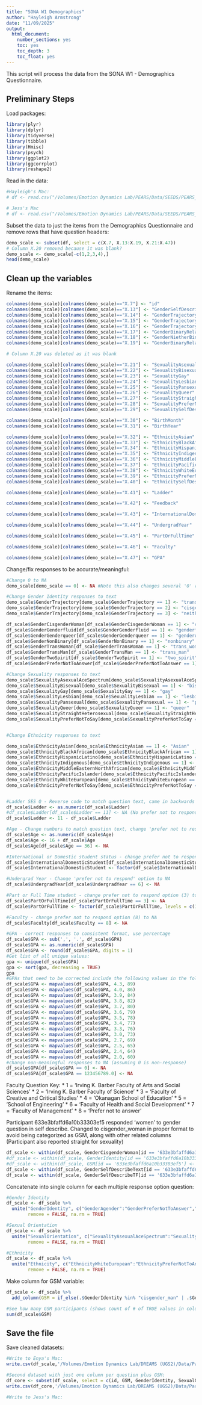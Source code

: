 ```yaml
---
title: "SONA W1 Demographics"
author: "Hayleigh Armstrong"
date: "11/09/2025"
output:
  html_document:
    number_sections: yes
    toc: yes
    toc_depth: 3
    toc_float: yes
---
```


This script will process the data from the SONA W1 - Demographics Questionnaire.

## Preliminary Steps

Load packages:

```r
library(plyr)
library(dplyr)
library(tidyverse)
library(tibble)
library(Hmisc)
library(psych)
library(ggplot2)
library(ggcorrplot)
library(reshape2)

```

Read in the data:
```r
#Hayleigh's Mac:
# df <- read.csv("/Volumes/Emotion Dynamics Lab/PEARS/Data/SEEDS/PEARS_SEEDS_Demographics___Daily_Surveys_SONA_W1/Demographics_SONA_numeric.csv", na.strings=c("","NA"))

# Jess's Mac
# df <- read.csv("/Volumes/Emotion Dynamics Lab/PEARS/Data/SEEDS/PEARS_SEEDS_Demographics___Daily_Surveys_SONA_W1/Demographics_SONA_numeric.csv", na.strings=c("","NA"))
```

Subset the data to just the items from the Demographics Questionnaire and remove rows that have question headers:
```r
demo_scale <- subset(df, select = c(X.7, X.13:X.19, X.21:X.47))
# Column X.20 removed because it was blank?
demo_scale <- demo_scale[-c(1,2,3,4),]
head(demo_scale)
```

## Clean up the variables

Rename the items:
```r
colnames(demo_scale)[colnames(demo_scale)=="X.7"] <- "id"
colnames(demo_scale)[colnames(demo_scale)=="X.13"] <- "GenderSelfDescribeText"
colnames(demo_scale)[colnames(demo_scale)=="X.14"] <- "GenderTrajectory"
colnames(demo_scale)[colnames(demo_scale)=="X.15"] <- "GenderTrajectoryNeitherCisgenderNorTransgenderText"
colnames(demo_scale)[colnames(demo_scale)=="X.16"] <- "GenderTrajectoryUnsureText"
colnames(demo_scale)[colnames(demo_scale)=="X.17"] <- "GenderBinaryRelation"
colnames(demo_scale)[colnames(demo_scale)=="X.18"] <- "GenderNietherBinaryNorNonbinaryText"
colnames(demo_scale)[colnames(demo_scale)=="X.19"] <- "GenderBinaryRelationUnsureText"

# Column X.20 was deleted as it was blank

colnames(demo_scale)[colnames(demo_scale)=="X.21"] <- "SexualityAsexualAceSpectrum"
colnames(demo_scale)[colnames(demo_scale)=="X.22"] <- "SexualityBisexual"
colnames(demo_scale)[colnames(demo_scale)=="X.23"] <- "SexualityGay"
colnames(demo_scale)[colnames(demo_scale)=="X.24"] <- "SexualityLesbian"
colnames(demo_scale)[colnames(demo_scale)=="X.25"] <- "SexualityPansexual"
colnames(demo_scale)[colnames(demo_scale)=="X.26"] <- "SexualityQueer"
colnames(demo_scale)[colnames(demo_scale)=="X.27"] <- "SexualityStraightHeterosexual"
colnames(demo_scale)[colnames(demo_scale)=="X.28"] <- "SexualityPreferNotToSay"
colnames(demo_scale)[colnames(demo_scale)=="X.29"] <- "SexualitySelfDescribeText"

colnames(demo_scale)[colnames(demo_scale)=="X.30"] <- "BirthMonth"
colnames(demo_scale)[colnames(demo_scale)=="X.31"] <- "BirthYear"

colnames(demo_scale)[colnames(demo_scale)=="X.32"] <- "EthnicityAsian"
colnames(demo_scale)[colnames(demo_scale)=="X.33"] <- "EthnicityBlackAfrican"
colnames(demo_scale)[colnames(demo_scale)=="X.34"] <- "EthnicityHispanicLatino"
colnames(demo_scale)[colnames(demo_scale)=="X.35"] <- "EthnicityIndigenous"
colnames(demo_scale)[colnames(demo_scale)=="X.36"] <- "EthnicityMiddleEasternNorthAfrican"
colnames(demo_scale)[colnames(demo_scale)=="X.37"] <- "EthnicityPacificIslander"
colnames(demo_scale)[colnames(demo_scale)=="X.38"] <- "EthnicityWhiteEuropean"
colnames(demo_scale)[colnames(demo_scale)=="X.39"] <- "EthnicityPreferNotToSay"
colnames(demo_scale)[colnames(demo_scale)=="X.40"] <- "EthnicitySelfDescribeText"

colnames(demo_scale)[colnames(demo_scale)=="X.41"] <- "Ladder"

colnames(demo_scale)[colnames(demo_scale)=="X.42"] <- "Feedback"

colnames(demo_scale)[colnames(demo_scale)=="X.43"] <- "InternationalDomesticStudent"

colnames(demo_scale)[colnames(demo_scale)=="X.44"] <- "UndergradYear"

colnames(demo_scale)[colnames(demo_scale)=="X.45"] <- "PartOrFullTime"

colnames(demo_scale)[colnames(demo_scale)=="X.46"] <- "Faculty"

colnames(demo_scale)[colnames(demo_scale)=="X.47"] <- "GPA"

```

Change/fix responses to be accurate/meaningful:
```r
#Change 0 to NA 
demo_scale[demo_scale == 0] <- NA #Note this also changes several '0' responses in the GPA question to NA, will either need workaround or assume that is a 'no response' since I don't think you can be enrolled with a 0 GPA

#Change Gender Identity responses to text 
demo_scale$GenderTrajectory[demo_scale$GenderTrajectory == 1] <- "trans/transgender_category"
demo_scale$GenderTrajectory[demo_scale$GenderTrajectory == 2] <- "cisgender_category"
demo_scale$GenderTrajectory[demo_scale$GenderTrajectory == 3] <- "neither_transgender_nor_cisgender"

df_scale$GenderCisgenderWoman[df_scale$GenderCisgenderWoman == 1] <- "cisgender_woman"
df_scale$GenderGenderfluid[df_scale$GenderGenderfluid == 1] <- "genderfluid"
df_scale$GenderGenderqueer[df_scale$GenderGenderqueer == 1] <- "genderqueer"
df_scale$GenderNonBinary[df_scale$GenderNonBinary == 1] <- "nonbinary"
df_scale$GenderTransWoman[df_scale$GenderTransWoman == 1] <- "trans_woman"
df_scale$GenderTransMan[df_scale$GenderTransMan == 1] <- "trans_man"
df_scale$GenderTwoSpirit[df_scale$GenderTwoSpirit == 1] <- "two_spirit"
df_scale$GenderPreferNotToAnswer[df_scale$GenderPreferNotToAnswer == 1] <- "Prefer_not_to_answer"

#Change Sexuality responses to text
demo_scale$SexualityAsexualAceSpectrum[demo_scale$SexualityAsexualAceSpectrum == 1] <- "asexual"
demo_scale$SexualityBisexual[demo_scale$SexualityBisexual == 1] <- "bisexual"
demo_scale$SexualityGay[demo_scale$SexualityGay == 1] <- "gay"
demo_scale$SexualityLesbian[demo_scale$SexualityLesbian == 1] <- "lesbian"
demo_scale$SexualityPansexual[demo_scale$SexualityPansexual == 1] <- "pansexual"
demo_scale$SexualityQueer[demo_scale$SexualityQueer == 1] <- "queer"
demo_scale$SexualityStraightHeterosexual[demo_scale$SexualityStraightHeterosexual == 1] <- "straight/heterosexual"
demo_scale$SexualityPreferNotToSay[demo_scale$SexualityPreferNotToSay == 1] <- "Prefer_not_to_say"


#Change Ethnicity responses to text

demo_scale$EthnicityAsian[demo_scale$EthnicityAsian == 1] <- "Asian"
demo_scale$EthnicityBlackAfrican[demo_scale$EthnicityBlackAfrican == 1] <- "Black/African"
demo_scale$EthnicityHispanicLatino[demo_scale$EthnicityHispanicLatino == 1] <- "Hispanic/Latino"
demo_scale$EthnicityIndigenous[demo_scale$EthnicityIndigenous == 1] <- "Indigenous"
demo_scale$EthnicityMiddleEasternNorthAfrican[demo_scale$EthnicityMiddleEasternNorthAfrican == 1] <- "Middle_Eastern/North_African"
demo_scale$EthnicityPacificIslander[demo_scale$EthnicityPacificIslander == 1] <- "Pacific_Islander"
demo_scale$EthnicityWhiteEuropean[demo_scale$EthnicityWhiteEuropean == 1] <- "White/European"
demo_scale$EthnicityPreferNotToSay[demo_scale$EthnicityPreferNotToSay == 1] <- "Prefer_not_to_say"


#Ladder SES Q - Reverse code to match question text, came in backwards
df_scale$Ladder <- as.numeric(df_scale$Ladder)
#df_scale$Ladder[df_scale$Ladder == 11] <- NA (No prefer not to respond option for DREAMS Term 1) 
df_scale$Ladder <- 11 - df_scale$Ladder

#Age - Change numbers to match question text, change 'prefer not to respond' to NA
df_scale$Age <- as.numeric(df_scale$Age)
df_scale$Age <- 16 + df_scale$Age
df_scale$Age[df_scale$Age == 36] <- NA

#International or Domestic student status - change prefer not to respond option (3) to NA, Factor and make responses to text
df_scale$InternationalDomesticStudent[df_scale$InternationalDomesticStudent == 3] <- NA
df_scale$InternationalDomesticStudent <- factor(df_scale$InternationalDomesticStudent, levels = c(1,2), labels = c("International", "Domestic"))

#Undergrad Year - Change 'prefer not to respond' option to NA
df_scale$UndergradYear[df_scale$UndergradYear == 6] <- NA

#Part or Full Time student - change prefer not to respond option (3) to NA, Factor and make responses to text
df_scale$PartOrFullTime[df_scale$PartOrFullTime == 3] <- NA
df_scale$PartOrFullTime <- factor(df_scale$PartOrFullTime, levels = c(1,2), labels = c("Part", "Full"))

#Faculty - change prefer not to respond option (8) to NA
df_scale$Faculty[df_scale$Faculty == 8] <- NA

#GPA - correct responses to consistent format, use percentage
df_scale$GPA <- sub(',', '.', df_scale$GPA)
df_scale$GPA <- as.numeric(df_scale$GPA)
df_scale$GPA <- round(df_scale$GPA, digits = 1)
#Get list of all unique values:
gpa <- unique(df_scale$GPA)
gpa <- sort(gpa, decreasing = TRUE)
gpa
#GPAs that need to be corrected include the following values in the following manner, following the equivalency table at (https://students.ok.ubc.ca/academic-success/grades-performance/):
df_scale$GPA <- mapvalues(df_scale$GPA, 4.3, 89) 
df_scale$GPA <- mapvalues(df_scale$GPA, 4.0, 86) 
df_scale$GPA <- mapvalues(df_scale$GPA, 3.9, 84) 
df_scale$GPA <- mapvalues(df_scale$GPA, 3.8, 82) 
df_scale$GPA <- mapvalues(df_scale$GPA, 3.7, 80) 
df_scale$GPA <- mapvalues(df_scale$GPA, 3.6, 79)
df_scale$GPA <- mapvalues(df_scale$GPA, 3.5, 78)
df_scale$GPA <- mapvalues(df_scale$GPA, 3.4, 77)
df_scale$GPA <- mapvalues(df_scale$GPA, 3.3, 76)
df_scale$GPA <- mapvalues(df_scale$GPA, 3.0, 73)
df_scale$GPA <- mapvalues(df_scale$GPA, 2.7, 69)
df_scale$GPA <- mapvalues(df_scale$GPA, 2.5, 65)
df_scale$GPA <- mapvalues(df_scale$GPA, 2.4, 64)
df_scale$GPA <- mapvalues(df_scale$GPA, 2.0, 60)
#change non-meaningful responses to NA (assuming 0 is non-response)
df_scale$GPA[df_scale$GPA == 0] <- NA
df_scale$GPA[df_scale$GPA == 123456789.0] <- NA

```

Faculty Question Key:
* 1 = 'Irving K. Barber Faculty of Arts and Social Sciences' 
* 2 = 'Irving K. Barber Faculty of Science' 
* 3 = 'Faculty of Creative and Critical Studies' 
* 4 = 'Okanagan School of Education' 
* 5 = 'School of Engineering' 
* 6 = 'Faculty of Health and Social Development' 
* 7 = 'Faculty of Management' 
* 8 = 'Prefer not to answer'



Participant 633e3bfaffd6a10b33303ef5 responded 'women' to gender question in self describe. Changed to cisgender_woman in proper format to avoid being categorized as GSM, along with other related columns (Participant also reported straight for sexuality)
```r
df_scale <- within(df_scale, GenderCisgenderWoman[id == '633e3bfaffd6a10b33303ef5'] <- 'cisgender_woman')
#df_scale <- within(df_scale, GenderIdentity[id == '633e3bfaffd6a10b33303ef5'] <- 'cisgender_woman')
#df_scale <- within(df_scale, GSM[id == '633e3bfaffd6a10b33303ef5'] <- FALSE)
df_scale <- within(df_scale, GenderSelfDescribeText[id == '633e3bfaffd6a10b33303ef5'] <- NA)
df_scale <- within(df_scale, GenderSelfDescribeTF[id == '633e3bfaffd6a10b33303ef5'] <- NA)
```



Concatenate into single column for each multiple response option question:
```r

#Gender Identity
df_scale <- df_scale %>%
  unite("GenderIdentity", c("GenderAgender":"GenderPreferNotToAnswer","GenderSelfDescribeText"), sep= "-", 
        remove = FALSE, na.rm = TRUE)

#Sexual Orientation
df_scale <- df_scale %>%
  unite("SexualOrientation", c("SexualityAsexualAceSpectrum":"SexualityPreferNotToAnswer","SexualitySelfDescribeText"), sep= "-", 
        remove = FALSE, na.rm = TRUE)

#Ethnicity
df_scale <- df_scale %>%
  unite("Ethnicity", c("EthnicityWhiteEuropean":"EthnicityPreferNotToAnswer","EthnicitySelfDescribeText"), sep= "-", 
        remove = FALSE, na.rm = TRUE)

```

Make column for GSM variable:
```r
df_scale <- df_scale %>%
  add_column(GSM = if_else(.$GenderIdentity %in% "cisgender_man" | .$GenderIdentity %in% "cisgender_woman" & .$SexualOrientation %in% "straight/heterosexual", FALSE, TRUE), .after = "id")

#See how many GSM participants (shows count of # of TRUE values in column)
sum(df_scale$GSM)

```


## Save the file

Save cleaned datasets:
```r
#Write to Enya's Mac:
write.csv(df_scale,'/Volumes/Emotion Dynamics Lab/DREAMS (UGS2)/Data/Part 1/Term 1 Data/Demographics Cleaned Full Part 1.csv')

#Second dataset with just one column per question plus GSM:
df_core <- subset(df_scale, select = c(id, GSM, GenderIdentity, SexualOrientation, Ethnicity, Age, ParentalEducation, Ladder, InternationalDomesticStudent, UndergradYear, PartOrFullTime, Faculty, GPA))
write.csv(df_core,'/Volumes/Emotion Dynamics Lab/DREAMS (UGS2)/Data/Part 1/Term 1 Data/Demographics Cleaned Condensed Part 1.csv')

#Write to Jess's Mac: 


```